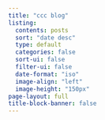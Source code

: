 ```yaml
---
title: "ccc blog"
listing:
  contents: posts
  sort: "date desc"
  type: default
  categories: false
  sort-ui: false
  filter-ui: false
  date-format: "iso"
  image-align: "left"
  image-height: "150px"
page-layout: full
title-block-banner: false
---
```

